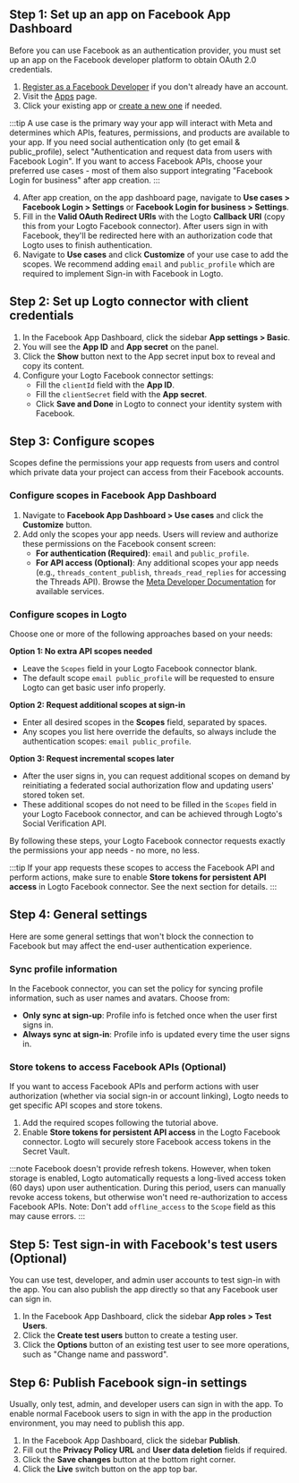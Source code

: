 ## Step 1: Set up an app on Facebook App Dashboard

Before you can use Facebook as an authentication provider, you must set up an app on the Facebook developer platform to obtain OAuth 2.0 credentials.

1. [Register as a Facebook Developer](https://developers.facebook.com/docs/development/register/) if you don't already have an account.
2. Visit the [Apps](https://developers.facebook.com/apps) page.
3. Click your existing app or [create a new one](https://developers.facebook.com/docs/development/create-an-app) if needed.

:::tip
A use case is the primary way your app will interact with Meta and determines which APIs, features, permissions, and products are available to your app. If you need social authentication only (to get email & public_profile), select "Authentication and request data from users with Facebook Login". If you want to access Facebook APIs, choose your preferred use cases - most of them also support integrating "Facebook Login for business" after app creation.
:::

4. After app creation, on the app dashboard page, navigate to **Use cases > Facebook Login > Settings** or **Facebook Login for business > Settings**.
5. Fill in the **Valid OAuth Redirect URIs** with the Logto **Callback URI** (copy this from your Logto Facebook connector). After users sign in with Facebook, they'll be redirected here with an authorization code that Logto uses to finish authentication.
6. Navigate to **Use cases** and click **Customize** of your use case to add the scopes. We recommend adding `email` and `public_profile` which are required to implement Sign-in with Facebook in Logto.

## Step 2: Set up Logto connector with client credentials

1. In the Facebook App Dashboard, click the sidebar **App settings > Basic**.
2. You will see the **App ID** and **App secret** on the panel.
3. Click the **Show** button next to the App secret input box to reveal and copy its content.
4. Configure your Logto Facebook connector settings:
   - Fill the `clientId` field with the **App ID**.
   - Fill the `clientSecret` field with the **App secret**.
   - Click **Save and Done** in Logto to connect your identity system with Facebook.

## Step 3: Configure scopes

Scopes define the permissions your app requests from users and control which private data your project can access from their Facebook accounts.

### Configure scopes in Facebook App Dashboard

1. Navigate to **Facebook App Dashboard > Use cases** and click the **Customize** button.
2. Add only the scopes your app needs. Users will review and authorize these permissions on the Facebook consent screen:
   - **For authentication (Required)**: `email` and `public_profile`.
   - **For API access (Optional)**: Any additional scopes your app needs (e.g., `threads_content_publish`, `threads_read_replies` for accessing the Threads API). Browse the [Meta Developer Documentation](https://developers.facebook.com/docs/) for available services.

### Configure scopes in Logto

Choose one or more of the following approaches based on your needs:

**Option 1: No extra API scopes needed**

- Leave the `Scopes` field in your Logto Facebook connector blank.
- The default scope `email public_profile` will be requested to ensure Logto can get basic user info properly.

**Option 2: Request additional scopes at sign-in**

- Enter all desired scopes in the **Scopes** field, separated by spaces.
- Any scopes you list here override the defaults, so always include the authentication scopes: `email public_profile`.

**Option 3: Request incremental scopes later**

- After the user signs in, you can request additional scopes on demand by reinitiating a federated social authorization flow and updating users' stored token set.
- These additional scopes do not need to be filled in the `Scopes` field in your Logto Facebook connector, and can be achieved through Logto's Social Verification API.

By following these steps, your Logto Facebook connector requests exactly the permissions your app needs - no more, no less.

:::tip
If your app requests these scopes to access the Facebook API and perform actions, make sure to enable **Store tokens for persistent API access** in Logto Facebook connector. See the next section for details.
:::

## Step 4: General settings

Here are some general settings that won't block the connection to Facebook but may affect the end-user authentication experience.

### Sync profile information

In the Facebook connector, you can set the policy for syncing profile information, such as user names and avatars. Choose from:

- **Only sync at sign-up**: Profile info is fetched once when the user first signs in.
- **Always sync at sign-in**: Profile info is updated every time the user signs in.

### Store tokens to access Facebook APIs (Optional)

If you want to access Facebook APIs and perform actions with user authorization (whether via social sign-in or account linking), Logto needs to get specific API scopes and store tokens.

1. Add the required scopes following the tutorial above.
2. Enable **Store tokens for persistent API access** in the Logto Facebook connector. Logto will securely store Facebook access tokens in the Secret Vault.

:::note
Facebook doesn't provide refresh tokens. However, when token storage is enabled, Logto automatically requests a long-lived access token (60 days) upon user authentication. During this period, users can manually revoke access tokens, but otherwise won't need re-authorization to access Facebook APIs. Note: Don't add `offline_access` to the `Scope` field as this may cause errors.
:::

## Step 5: Test sign-in with Facebook's test users (Optional)

You can use test, developer, and admin user accounts to test sign-in with the app. You can also publish the app directly so that any Facebook user can sign in.

1. In the Facebook App Dashboard, click the sidebar **App roles > Test Users**.
2. Click the **Create test users** button to create a testing user.
3. Click the **Options** button of an existing test user to see more operations, such as "Change name and password".

## Step 6: Publish Facebook sign-in settings

Usually, only test, admin, and developer users can sign in with the app. To enable normal Facebook users to sign in with the app in the production environment, you may need to publish this app.

1. In the Facebook App Dashboard, click the sidebar **Publish**.
2. Fill out the **Privacy Policy URL** and **User data deletion** fields if required.
3. Click the **Save changes** button at the bottom right corner.
4. Click the **Live** switch button on the app top bar.
